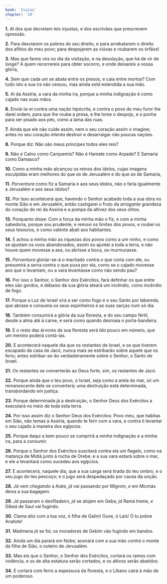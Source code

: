 ```yaml
---
book: 'Isaías'
chapter: '10'
---
```


**1.** AI dos que decretam leis injustas, e dos escrivães que prescrevem opressão.

**2.** Para desviarem os pobres do seu direito, e para arrebatarem o direito dos aflitos do meu povo; para despojarem as viúvas e roubarem os órfãos!

**3.** Mas que fareis vós no dia da visitação, e na desolação, que há de vir de longe? A quem recorrereis para obter socorro, e onde deixareis a vossa glória,

**4.** Sem que cada um se abata entre os presos, e caia entre mortos? Com tudo isto a sua ira não cessou, mas ainda *está* estendida a sua mão.

**5.** Ai da Assíria, a vara da minha ira, porque a minha indignação é como cajado nas suas mãos.

**6.** Enviá-la-ei contra uma nação hipócrita, e contra o povo do meu furor lhe darei ordem, para que lhe roube a presa, e lhe tome o despojo, e o ponha para ser pisado aos pés, como a lama das ruas.

**7.** Ainda que ele não cuide assim, nem o seu coração assim o imagine; antes no seu coração *intenta* destruir e desarraigar não poucas nações.

**8.** Porque diz: Não são meus príncipes todos eles reis?

**9.** Não *é* Calno como Carquemis? Não é Hamate como Arpade? E Samaria como Damasco?

**10.** Como a minha mão alcançou os reinos dos ídolos, cujas imagens esculpidas eram melhores do que *as* de Jerusalém e do que *as* de Samaria,

**11.** *Porventura* como fiz a Samaria e aos seus ídolos, não o faria igualmente a Jerusalém e aos seus ídolos?

**12.** Por isso acontecerá que, havendo o Senhor acabado toda a sua obra no monte Sião e em Jerusalém, então castigarei o fruto da *arrogante* grandeza do coração do rei da Assíria e a pompa da altivez dos seus olhos.

**13.** Porquanto disse: Com a força da minha mão *o* fiz, e com a minha sabedoria, porque sou prudente; e removi os limites dos povos, e roubei os seus tesouros, e como valente abati aos habitantes.

**14.** E achou a minha mão as riquezas dos povos como a *um* ninho, e como se ajuntam os ovos abandonados, *assim* eu ajuntei a toda a terra, e não houve quem movesse a asa, ou abrisse a boca, ou murmurasse.

**15.** *Porventura* gloriar-se-á *o* machado contra *o* que corta com ele, ou presumirá a serra contra o que puxa por ela, como se o cajado movesse aos que o levantam, ou a vara levantasse como não sendo pau?

**16.** Por isso o Senhor, o Senhor dos Exércitos, fará definhar os que entre eles são gordos, e debaixo da sua glória ateará um incêndio, como incêndio de fogo.

**17.** Porque a Luz de Israel virá a ser como fogo e o seu Santo por labareda, que abrase e consuma os seus espinheiros e as suas sarças num só dia.

**18.** Também consumirá a glória da sua floresta, e do seu campo fértil, desde a alma até à carne, e será como quando desmaia o porta-bandeira.

**19.** E o resto das árvores da sua floresta será *tão* pouco em número, que um menino poderá contá-las.

**20.** E acontecerá naquele dia que os restantes de Israel, e os que tiverem escapado da casa de Jacó, nunca mais se estribarão sobre aquele que os feriu; antes estribar-se-ão verdadeiramente sobre o Senhor, o Santo de Israel.

**21.** Os restantes se converterão ao Deus forte, sim, os restantes de Jacó.

**22.** Porque ainda que o teu povo, ó Israel, seja como a areia do mar, *só* um remanescente dele se converterá; uma destruição está determinada, transbordando em justiça.

**23.** Porque determinada já a destruição, o Senhor Deus dos Exércitos a executará no meio de toda esta terra.

**24.** Por isso assim diz o Senhor Deus dos Exércitos: Povo meu, que habitas em Sião, não temas à Assíria, quando te ferir com a vara, e contra ti levantar o seu cajado à maneira dos egípcios.

**25.** Porque daqui a bem pouco se cumprirá a *minha* indignação e a minha ira, para a consumir.

**26.** Porque o Senhor dos Exércitos suscitará contra ela um flagelo, como na matança de Midiã junto à rocha de Orebe; e a sua vara estará sobre o mar, e ele a levantará como sucedeu aos egípcios.

**27.** E acontecerá, naquele dia, que a sua carga será tirada do teu ombro, e o seu jugo do teu pescoço; e o jugo será despedaçado por causa da unção.

**28.** *Já* vem *chegando* a Aiate, *já* vai passando por Migrom, *e* em Micmás deixa a sua bagagem.

**29.** *Já* passaram o desfiladeiro, *já* se alojam em Geba; *já* Ramá treme, *e* Gibeá de Saul vai fugindo.

**30.** Clama alto com a tua voz, ó filha de Galim! Ouve, ó Laís! Ó tu pobre Anatote!

**31.** Madmena *já* se foi; os moradores de Gebim vão fugindo em bandos.

**32.** Ainda um dia parará em Nobe; acenará com a sua mão *contra* o monte da filha de Sião, o outeiro de Jerusalém.

**33.** Mas eis que o Senhor, o Senhor dos Exércitos, cortará os ramos com violência, e os de alta estatura serão cortados, e os altivos serão abatidos.

**34.** E cortará com ferro a espessura da floresta, e o Líbano cairá à mão de um poderoso.
